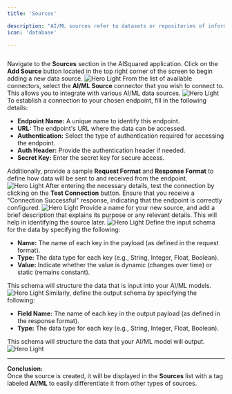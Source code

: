 ```yaml
---
title: 'Sources'

description: "AI/ML sources refer to datasets or repositories of information that serve as inputs for Artificial Intelligence (AI) and Machine Learning (ML) models. These sources provide the data needed to train, validate, and test AI/ML models, enabling them to make accurate predictions and informed decisions. Connect your AI/ML sources to the AI Squared application by following the steps outlined below."
icon: 'database'

---
```


<img
  className="block"
  src=""
  alt=""
/>


<Steps>

  <Step title="Step 1">
    Navigate to the <strong>Sources</strong> section in the AISquared application. Click on the <strong>Add Source</strong> button located in the top right corner of the screen to begin adding a new data source.
    <img
      className="block"
      src="https://res.cloudinary.com/dspflukeu/image/upload/f_auto,q_auto/v1/DevRel/Source%20-%20AIML/step1"
      alt="Hero Light"
    />  
  </Step>

  <Step title="Step 2">
    From the list of available connectors, select the <strong>AI/ML Source</strong> connector that you wish to connect to. This allows you to integrate with various AI/ML data sources.
    <img
      className="block"
      src="https://res.cloudinary.com/dspflukeu/image/upload/f_auto,q_auto/v1/DevRel/Source%20-%20AIML/step2"
      alt="Hero Light"
    />  
  </Step>

  <Step title="Step 3">
    To establish a connection to your chosen endpoint, fill in the following details:
    <ul>
      <li><strong>Endpoint Name:</strong> A unique name to identify this endpoint.</li>
      <li><strong>URL:</strong> The endpoint's URL where the data can be accessed.</li>
      <li><strong>Authentication:</strong> Select the type of authentication required for accessing the endpoint.</li>
      <li><strong>Auth Header:</strong> Provide the authentication header if needed.</li>
      <li><strong>Secret Key:</strong> Enter the secret key for secure access.</li>
    </ul>
    Additionally, provide a sample <strong>Request Format</strong> and <strong>Response Format</strong> to define how data will be sent to and received from the endpoint.
    <img
      className="block"
      src="https://res.cloudinary.com/dspflukeu/image/upload/f_auto,q_auto/v1/DevRel/Source%20-%20AIML/step3"
      alt="Hero Light"
    />  
  </Step>

  <Step title="Step 4">
    After entering the necessary details, test the connection by clicking on the <strong>Test Connection</strong> button. Ensure that you receive a "Connection Successful" response, indicating that the endpoint is correctly configured.
    <img
      className="block"
      src="https://res.cloudinary.com/dspflukeu/image/upload/f_auto,q_auto/v1/DevRel/Source%20-%20AIML/step4"
      alt="Hero Light"
    />  
  </Step>

  <Step title="Step 5">
    Provide a name for your new source, and add a brief description that explains its purpose or any relevant details. This will help in identifying the source later.
    <img
      className="block"
      src="https://res.cloudinary.com/dspflukeu/image/upload/f_auto,q_auto/v1/DevRel/Source%20-%20AIML/step5"
      alt="Hero Light"
    />  
  </Step>

  <Step title="Step 6">
    Define the input schema for the data by specifying the following:
    <ul>
      <li><strong>Name:</strong> The name of each key in the payload (as defined in the request format).</li>
      <li><strong>Type:</strong> The data type for each key (e.g., String, Integer, Float, Boolean).</li>
      <li><strong>Value:</strong> Indicate whether the value is dynamic (changes over time) or static (remains constant).</li>
    </ul>
    This schema will structure the data that is input into your AI/ML models.
    <img
      className="block"
      src="https://res.cloudinary.com/dspflukeu/image/upload/f_auto,q_auto/v1/DevRel/Source%20-%20AIML/step6"
      alt="Hero Light"
    />  
  </Step>

  <Step title="Step 7">
    Similarly, define the output schema by specifying the following:
    <ul>
      <li><strong>Field Name:</strong> The name of each key in the output payload (as defined in the response format).</li>
      <li><strong>Type:</strong> The data type for each key (e.g., String, Integer, Float, Boolean).</li>
    </ul>
    This schema will structure the data that your AI/ML model will output.
    <img
      className="block"
      src="https://res.cloudinary.com/dspflukeu/image/upload/f_auto,q_auto/v1/DevRel/Source%20-%20AIML/step7"
      alt="Hero Light"
    />  
  </Step>

</Steps>

---
**Conclusion:**  
Once the source is created, it will be displayed in the **Sources** list with a tag labeled **AI/ML** to easily differentiate it from other types of sources.
